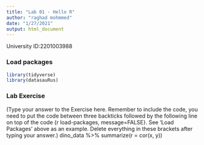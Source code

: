 ```yaml
---
title: "Lab 01 - Hello R"
author: "raghad mohmmed"
date: "1/27/2021"
output: html_document
---
```


University ID:2201003988 

### Load packages

```r
library(tidyverse) 
library(datasauRus)
```


### Lab Exercise

(Type your answer to the Exercise here. Remember to include the code, you need to put the code between three backticks followed by the following line on top of the code {r load-packages, message=FALSE}. See 'Load Packages' above as an example. Delete everything in these brackets after typing your answer.)
dino_data %>%
 summarize(r = cor(x, y))
 